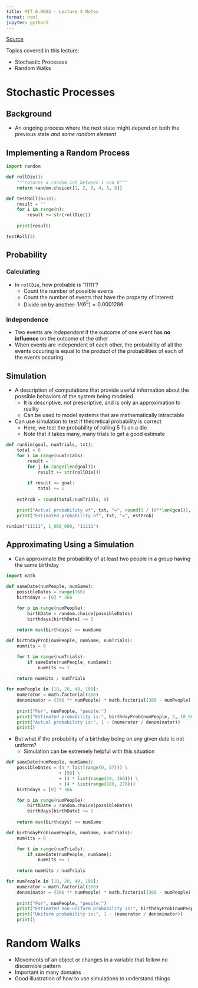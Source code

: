 ```yaml
---
title: MIT 6.0002 - Lecture 4 Notes
format: html
jupyter: python3
---
```


[Source](https://ocw.mit.edu/courses/6-0002-introduction-to-computational-thinking-and-data-science-fall-2016/resources/mit6_0002f16_lec4/)

Topics covered in this lecture:

- Stochastic Processes
- Random Walks

# Stochastic Processes

## Background

- An ongoing process where the next state might depend on both the previous state *and some random element*

## Implementing a Random Process

```python
import random

def rollDie():
    """returns a random int between 1 and 6"""
    return random.choice([1, 2, 3, 4, 5, 6])

def testRoll(n=10):
    result = ''
    for i in range(n):
        result += str(rollDie())
    
    print(result)

testRoll(5)
```

## Probability

### Calculating

- In `rollDie`, how probable is '11111'?
  - Count the number of possible events
  - Count the number of events that have the property of interest
  - Divide on by another: $1 / (6^5) = 0.0001286$

### Independence

- Two events are *independent* if the outcome of one event has **no influence** on the outcome of the other
- When events are independent of each other, the probability of all the events occuring is equal to the *product* of the probabilities of each of the events occuring

## Simulation

- A description of computations that provide useful information about the possible behaviors of the system being modeled
  - It is descriptive, not prescriptive, and is only an approximation to reality
  - Can be used to model systems that are mathematically intractable
- Can use simulation to test if theoretical probability is correct
  - Here, we test the probability of rolling 5 1s on a die
  - Note that it takes many, many trials to get a good estimate

```python
def runSim(goal, numTrials, txt):
    total = 0
    for i in range(numTrials):
        result = ''
        for j in range(len(goal)):
            result += str(rollDie())
        
        if result == goal:
            total += 1
    
    estProb = round(total/numTrials, 8)

    print("Actual probability of", txt, "=", round(1 / (6**len(goal)), 8))
    print("Estimated probability of", txt, "=", estProb)

runSim("11111", 1_000_000, "11111")
```

## Approximating Using a Simulation

- Can approximate the probability of at least two people in a group having the same birthday

```python
import math

def sameDate(numPeople, numSame):
    possibleDates = range(366)
    birthdays = [0] * 366

    for p in range(numPeople):
        birthDate = random.choice(possibleDates)
        birthdays[birthDate] += 1
    
    return max(birthdays) >= numSame

def birthdayProb(numPeople, numSame, numTrials):
    numHits = 0

    for t in range(numTrials):
        if sameDate(numPeople, numSame):
            numHits += 1
    
    return numHits / numTrials

for numPeople in [10, 20, 40, 100]:
    numerator = math.factorial(366)
    denominator = (366 ** numPeople) * math.factorial(366 - numPeople)
    
    print("For", numPeople, "people:")
    print("Estimated probability is:", birthdayProb(numPeople, 2, 10_000))
    print("Actual probability is:", 1 - (numerator / denominator))
    print()
```

- But what if the probability of a birthday being on any given date is not uniform?
  - Simulation can be extremely helpful with this situation

```python
def sameDate(numPeople, numSame):
    possibleDates = (4 * list(range(0, 57))) \
                    + [58] \
                    + (4 * list(range(59, 366))) \
                    + (4 * list(range(180, 270)))
    birthdays = [0] * 366

    for p in range(numPeople):
        birthDate = random.choice(possibleDates)
        birthdays[birthDate] += 1
    
    return max(birthdays) >= numSame

def birthdayProb(numPeople, numSame, numTrials):
    numHits = 0

    for t in range(numTrials):
        if sameDate(numPeople, numSame):
            numHits += 1
    
    return numHits / numTrials

for numPeople in [10, 20, 40, 100]:
    numerator = math.factorial(366)
    denominator = (366 ** numPeople) * math.factorial(366 - numPeople)
    
    print("For", numPeople, "people:")
    print("Estimated non-uniform probability is:", birthdayProb(numPeople, 2, 10_000))
    print("Uniform probability is:", 1 - (numerator / denominator))
    print()
```

# Random Walks

- Movements of an object or changes in a variable that follow no discernible pattern
- Important in many domains
- Good illustration of how to use simulations to understand things